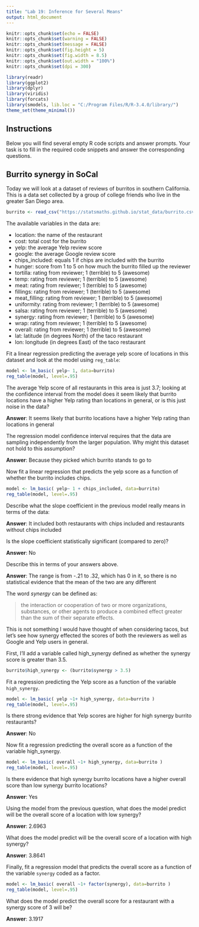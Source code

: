 ---
title: "Lab 19: Inference for Several Means"
output: html_document
---

```{r setup, include=FALSE}
knitr::opts_chunk$set(echo = FALSE)
knitr::opts_chunk$set(warning = FALSE)
knitr::opts_chunk$set(message = FALSE)
knitr::opts_chunk$set(fig.height = 5)
knitr::opts_chunk$set(fig.width = 8.5)
knitr::opts_chunk$set(out.width = "100%")
knitr::opts_chunk$set(dpi = 300)

library(readr)
library(ggplot2)
library(dplyr)
library(viridis)
library(forcats)
library(smodels, lib.loc = "C:/Program Files/R/R-3.4.0/library/")
theme_set(theme_minimal())
```

## Instructions

Below you will find several empty R code scripts and answer prompts. Your task
is to fill in the required code snippets and answer the corresponding
questions.

## Burrito synergy in SoCal

Today we will look at a dataset of reviews of burritos in southern
California. This is a data set collected by a group of college friends who
live in the greater San Diego area.

```{r}
burrito <- read_csv("https://statsmaths.github.io/stat_data/burrito.csv")
```

The available variables in the data are:

- location: the name of the restaurant
- cost: total cost for the burrito
- yelp: the average Yelp review score
- google: the average Google review score
- chips_included: equals 1 if chips are included with the burrito
- hunger: score from 1 to 5 on how much the burrito filled up the reviewer
- tortilla: rating from reviewer; 1 (terrible) to 5 (awesome)
- temp: rating from reviewer; 1 (terrible) to 5 (awesome)
- meat: rating from reviewer; 1 (terrible) to 5 (awesome)
- fillings: rating from reviewer; 1 (terrible) to 5 (awesome)
- meat_filling: rating from reviewer; 1 (terrible) to 5 (awesome)
- uniformity: rating from reviewer; 1 (terrible) to 5 (awesome)
- salsa: rating from reviewer; 1 (terrible) to 5 (awesome)
- synergy: rating from reviewer; 1 (terrible) to 5 (awesome)
- wrap: rating from reviewer; 1 (terrible) to 5 (awesome)
- overall: rating from reviewer; 1 (terrible) to 5 (awesome)
- lat: latitude (in degrees North) of the taco restaurant
- lon: longitude (in degrees East) of the taco restaurant

Fit a linear regression predicting the average yelp score of locations in this
dataset and look at the model using `reg_table`:

```{r}
model <- lm_basic( yelp~ 1, data=burrito)
reg_table(model, level=.95)
```


The average Yelp score of all restaurants in this area is just 3.7; looking
at the confidence interval from the model does it seem likely that burrito
locations have a higher Yelp rating than locations in general, or is this
just noise in the data?

**Answer**: It seems likely that burrito locations have a higher Yelp rating than locations in general

The regression model confidence interval requires that the data are sampling
independently from the larger population. Why might this dataset not hold to
this assumption?

**Answer**: Because they picked which burrito stands to go to 

Now fit a linear regression that predicts the yelp score as a function of
whether the burrito includes chips.

```{r}
model <- lm_basic( yelp~ 1 + chips_included, data=burrito)
reg_table(model, level=.95)
```

Describe what the slope coefficient in the previous model really means
in terms of the data:

**Answer**: It included both restaurants with chips included and restaurants without chips included

Is the slope coefficient statistically significant (compared to zero)?

**Answer**: No

Describe this in terms of your answers above.

**Answer**: The range is from -.21 to .32, which has 0 in it, so there is no statistical evidence that the mean of the two are any different

The word *synergy* can be defined as:

> the interaction or cooperation of two or more organizations, substances,
> or other agents to produce a combined effect greater than the sum of
> their separate effects.

This is not something I would have thought of when considering tacos, but
let's see how synergy effected the scores of both the reviewers as well as
Google and Yelp users in general.

First, I'll add a variable called high_synergy defined as whether the synergy
score is greater than 3.5.

```{r}
burrito$high_synergy <- (burrito$synergy > 3.5)
```

Fit a regression predicting the Yelp score as a function of the
variable `high_synergy`.

```{r}
model <- lm_basic( yelp ~1+ high_synergy, data=burrito )
reg_table(model, level=.95)
```

Is there strong evidence that Yelp scores are higher for high synergy burrito
restaurants?

**Answer**: No

Now fit a regression predicting the overall score as a function of the
variable high_synergy.

```{r}
model <- lm_basic( overall ~1+ high_synergy, data=burrito )
reg_table(model, level=.95)
```

Is there evidence that high synergy burrito locations have a higher overall
score than low synergy burrito locations?

**Answer**: Yes

Using the model from the previous question, what does the model predict
will be the overall score of a location with low synergy?

**Answer**: 2.6963

What does the model predict will be the overall score of a location with
high synergy?

**Answer**: 3.8641

Finally, fit a regression model that predicts the overall score as a function
of the variable `synergy` coded as a factor.

```{r}
model <- lm_basic( overall ~1+ factor(synergy), data=burrito )
reg_table(model, level=.95)
```

What does the model predict the overall score for a restaurant with a
synergy score of 3 will be?

**Answer**: 3.1917





